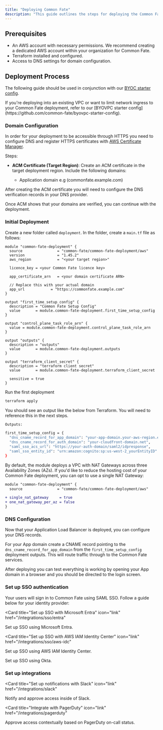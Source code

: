 ```yaml
---
title: "Deploying Common Fate"
description: "This guide outlines the steps for deploying the Common Fate IAM platform using Terraform to your AWS environment. In this guide, you'll provisioning AWS resources, set up Single-Sign-On login, and configure DNS for your deployment."
---
```


## **Prerequisites**

- An AWS account with necessary permissions. We recommend creating a dedicated AWS account within your organization for Common Fate.
- Terraform installed and configured.
- Access to DNS settings for domain configuration.

## Deployment Process

The following guide should be used in conjunction with our [BYOC starter config](https://github.com/common-fate/byoc-aws-starter-config).

<Note>
  If you're deploying into an existing VPC or want to limit network ingress to
  your Common Fate deployment, refer to our [BYOVPC starter config](https://github.com/common-fate/byovpc-starter-config).
</Note>

### Domain Configuration

In order for your deployment to be accessible through HTTPS you need to configure DNS and register HTTPS certificates with [AWS Certificate Manager](https://aws.amazon.com/certificate-manager/).

Steps:

- **ACM Certificate (Target Region)**: Create an ACM certificate in the target deployment region. Include the following domains:

  - Application domain e.g (commonfate.example.com)

After creating the ACM certificate you will need to configure the DNS verification records in your DNS provider.

Once ACM shows that your domains are verified, you can continue with the deployment.

### Initial Deployment

Create a new folder called `deployment`. In the folder, create a `main.tf` file as follows:

```hcl
module "common-fate-deployment" {
  source                = "common-fate/common-fate-deployment/aws"
  version               = "1.45.2"
  aws_region            = "<your target region>"

  licence_key = <your Common Fate licence key>

  app_certificate_arn   = <your domain certificate ARN>

  // Replace this with your actual domain
  app_url            = "https://commonfate.example.com"
}

output "first_time_setup_config" {
  description = "Common Fate Setup Config"
  value       = module.common-fate-deployment.first_time_setup_config
}

output "control_plane_task_role_arn" {
  value = module.common-fate-deployment.control_plane_task_role_arn
}

output "outputs" {
  description = "outputs"
  value       = module.common-fate-deployment.outputs
}

output "terraform_client_secret" {
  description = "terraform client secret"
  value       = module.common-fate-deployment.terraform_client_secret

  sensitive = true
}
```

Run the first deployment

```bash
terraform apply
```

You should see an output like the below from Terraform. You will need to reference this in the next steps.

```bash
Outputs:

first_time_setup_config = {
  "dns_cname_record_for_app_domain": "your-app-domain.your-aws-region.elb.amazonaws.com",
  "dns_cname_record_for_auth_domain": "your-cloudfront-domain.net",
  "saml_sso_acs_url": "https://your-auth-domain/saml2/idpresponse",
  "saml_sso_entity_id": "urn:amazon:cognito:sp:us-west-2_yourEntityID"
}
```

<Note>
By default, the module deploys a VPC with NAT Gateways across three Availability Zones (AZs). If you'd like to reduce the hosting cost of your Common Fate deployment, you can opt to use a single NAT Gateway:

```diff
module "common-fate-deployment" {
  source                = "common-fate/common-fate-deployment/aws"

+ single_nat_gateway     = true
+ one_nat_gateway_per_az = false
}
```
</Note>

### DNS Configuration

Now that your Application Load Balancer is deployed, you can configure your DNS records.

For your App domain create a CNAME record pointing to the `dns_cname_record_for_app_domain` from the `first_time_setup_config` deployment outputs. This will route traffic through to the Common Fate services.

After deploying you can test everything is working by opening your App domain in a browser and you should be directed to the login screen.

### Set up SSO authentication

Your users will sign in to Common Fate using SAML SSO. Follow a guide below for your identity provider:

<Card
  title="Set up SSO with Microsoft Entra"
  icon="link"
  href="/integrations/sso/entra"
>
  Set up SSO using Microsoft Entra.
</Card>

<Card
  title="Set up SSO with AWS IAM Identity Center"
  icon="link"
  href="/integrations/sso/aws-idc"
>
  Set up SSO using AWS IAM Identity Center.
</Card>

<Card title="Set up SSO with Okta" icon="link" href="/integrations/sso/okta">
  Set up SSO using Okta.
</Card>

### Set up integrations

<Card
  title="Set up notifications with Slack"
  icon="link"
  href="/integrations/slack"
>
  Notify and approve access inside of Slack.
</Card>

<Card
  title="Integrate with PagerDuty"
  icon="link"
  href="/integrations/pagerduty"
>
  Approve access contextually based on PagerDuty on-call status.
</Card>
